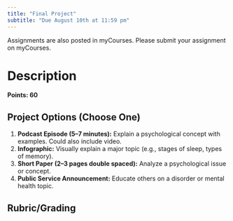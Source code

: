 ```yaml
---
title: "Final Project"
subtitle: "Due August 10th at 11:59 pm"
---
```


::: callout-important
Assignments are also posted in myCourses. Please submit your assignment on myCourses.
:::

# Description

**Points: 60**

## **Project Options (Choose One)**

1.  **Podcast Episode (5–7 minutes):** Explain a psychological concept with examples. Could also include video.
2.  **Infographic:** Visually explain a major topic (e.g., stages of sleep, types of memory).
3.  **Short Paper (2–3 pages double spaced):** Analyze a psychological issue or concept.
4.  **Public Service Announcement:** Educate others on a disorder or mental health topic.

## Rubric/Grading
